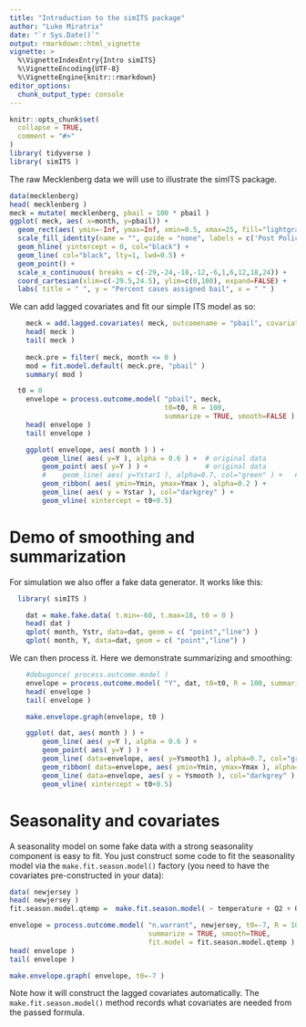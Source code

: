```yaml
---
title: "Introduction to the simITS package"
author: "Luke Miratrix"
date: "`r Sys.Date()`"
output: rmarkdown::html_vignette
vignette: >
  %\VignetteIndexEntry{Intro simITS}
  %\VignetteEncoding{UTF-8}
  %\VignetteEngine{knitr::rmarkdown}
editor_options: 
  chunk_output_type: console
---
```


```r
knitr::opts_chunk$set(
  collapse = TRUE,
  comment = "#>"
)
library( tidyverse )
library( simITS )
```

The raw Mecklenberg data we will use to illustrate the simITS package.
```r
data(mecklenberg)
head( mecklenberg )
meck = mutate( mecklenberg, pbail = 100 * pbail )
ggplot( meck, aes( x=month, y=pbail)) +
  geom_rect(aes( ymin=-Inf, ymax=Inf, xmin=0.5, xmax=25, fill="lightgray"), col = "lightgray", alpha=0.25) +
  scale_fill_identity(name = "", guide = "none", labels = c('Post Policy era')) +
  geom_hline( yintercept = 0, col="black") +
  geom_line( col="black", lty=1, lwd=0.5) +
  geom_point() +
  scale_x_continuous( breaks = c(-29,-24,-18,-12,-6,1,6,12,18,24)) +    
  coord_cartesian(xlim=c(-29.5,24.5), ylim=c(0,100), expand=FALSE) +
  labs( title = " ", y = "Percent cases assigned bail", x = " " )
```

We can add lagged covariates and fit our simple ITS model as so:
```r
    meck = add.lagged.covariates( meck, outcomename = "pbail", covariates=NULL )
    head( meck )
    tail( meck )
    
    meck.pre = filter( meck, month <= 0 )    
    mod = fit.model.default( meck.pre, "pbail" )
    summary( mod )
```

```r
  t0 = 0
    envelope = process.outcome.model( "pbail", meck, 
                                      t0=t0, R = 100, 
                                      summarize = TRUE, smooth=FALSE )
    head( envelope )
    tail( envelope )

    ggplot( envelope, aes( month ) ) +
        geom_line( aes( y=Y ), alpha = 0.6 ) +  # original data
        geom_point( aes( y=Y ) ) +              # original data
        #    geom_line( aes( y=Ystar1 ), alpha=0.7, col="green" ) +   # loess smoothed line
        geom_ribbon( aes( ymin=Ymin, ymax=Ymax ), alpha=0.2 ) +
        geom_line( aes( y = Ystar ), col="darkgrey" ) +
        geom_vline( xintercept = t0+0.5)
```


# Demo of smoothing and summarization ####
 
For simulation we also offer a fake data generator.  It works like this:
```r
  library( simITS )

    dat = make.fake.data( t.min=-60, t.max=18, t0 = 0 )
    head( dat )
    qplot( month, Ystr, data=dat, geom = c( "point","line") )
    qplot( month, Y, data=dat, geom = c( "point","line") )


```

We can then process it.  Here we demonstrate summarizing and smoothing:   
```r

    #debugonce( process.outcome.model )
    envelope = process.outcome.model( "Y", dat, t0=t0, R = 100, summarize = TRUE, smooth=TRUE )
    head( envelope )
    tail( envelope )

    make.envelope.graph(envelope, t0 )

    ggplot( dat, aes( month ) ) +
        geom_line( aes( y=Y ), alpha = 0.6 ) +
        geom_point( aes( y=Y ) ) +
        geom_line( data=envelope, aes( y=Ysmooth1 ), alpha=0.7, col="green" ) +
        geom_ribbon( data=envelope, aes( ymin=Ymin, ymax=Ymax ), alpha=0.2 ) +
        geom_line( data=envelope, aes( y = Ysmooth ), col="darkgrey" ) +
        geom_vline( xintercept = t0+0.5)


```

# Seasonality and covariates

A seasonality model on some fake data with a strong seasonality component is easy to fit.  You just construct some code to fit the seasonality model via the `make.fit.season.model()` factory (you need to have the covariates pre-constructed in your data):
```r
data( newjersey )
head( newjersey )
fit.season.model.qtemp =  make.fit.season.model( ~ temperature + Q2 + Q3 + Q4 )

envelope = process.outcome.model( "n.warrant", newjersey, t0=-7, R = 100, 
                                  summarize = TRUE, smooth=TRUE, 
                                  fit.model = fit.season.model.qtemp )
head( envelope )
tail( envelope )

make.envelope.graph( envelope, t0=-7 )
```

Note how it will construct the lagged covariates automatically. The `make.fit.season.model()` method records what covariates are needed from the passed formula.



